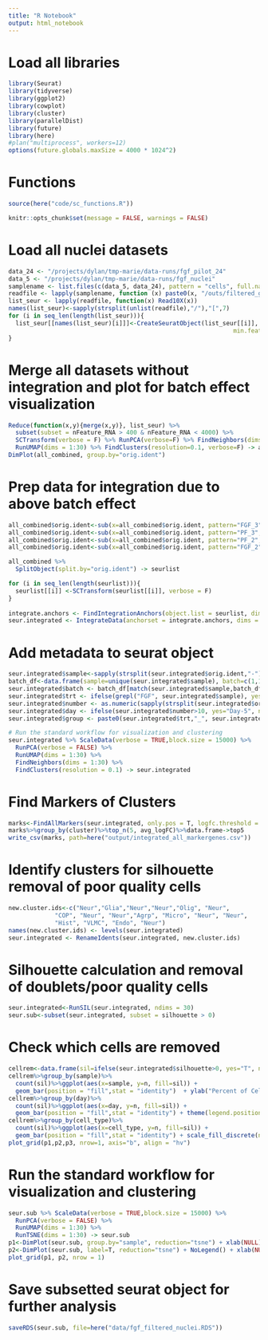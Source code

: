 ```yaml
---
title: "R Notebook"
output: html_notebook
---
```


# Load all libraries
```r
library(Seurat)
library(tidyverse)
library(ggplot2)
library(cowplot)
library(cluster)
library(parallelDist)
library(future)
library(here)
#plan("multiprocess", workers=12)
options(future.globals.maxSize = 4000 * 1024^2)
```

# Functions
```r
source(here("code/sc_functions.R"))
```

```r
knitr::opts_chunk$set(message = FALSE, warnings = FALSE)
```

# Load all nuclei datasets
```r
data_24 <- "/projects/dylan/tmp-marie/data-runs/fgf_pilot_24"
data_5 <- "/projects/dylan/tmp-marie/data-runs/fgf_nuclei"
samplename <- list.files(c(data_5, data_24), pattern = "cells", full.names = T)
readfile <- lapply(samplename, function (x) paste0(x, "/outs/filtered_gene_bc_matrices/mm10-1.2.0.premrna/"))
list_seur <- lapply(readfile, function(x) Read10X(x))
names(list_seur)<-sapply(strsplit(unlist(readfile),"/"),"[",7)
for (i in seq_len(length(list_seur))){
  list_seur[[names(list_seur)[i]]]<-CreateSeuratObject(list_seur[[i]], min.cells = 5, 
                                                               min.features = 400, project = names(list_seur)[i])
}
```

# Merge all datasets without integration and plot for batch effect visualization
```r
Reduce(function(x,y){merge(x,y)}, list_seur) %>%
  subset(subset = nFeature_RNA > 400 & nFeature_RNA < 4000) %>%
  SCTransform(verbose = F) %>% RunPCA(verbose=F) %>% FindNeighbors(dims = 1:30) %>%
  RunUMAP(dims = 1:30) %>% FindClusters(resolution=0.1, verbose=F) -> all_combined
DimPlot(all_combined, group.by="orig.ident")
```

# Prep data for integration due to above batch effect
```r
all_combined$orig.ident<-sub(x=all_combined$orig.ident, pattern="FGF_3",replacement = "3_PF")
all_combined$orig.ident<-sub(x=all_combined$orig.ident, pattern="PF_3", replacement = "3_FGF")
all_combined$orig.ident<-sub(x=all_combined$orig.ident, pattern="PF_2", replacement = "2_PF")
all_combined$orig.ident<-sub(x=all_combined$orig.ident, pattern="FGF_2", replacement = "2_FGF")

all_combined %>% 
  SplitObject(split.by="orig.ident") -> seurlist

for (i in seq_len(length(seurlist))){
  seurlist[[i]] <-SCTransform(seurlist[[i]], verbose = F)
}
  
integrate.anchors <- FindIntegrationAnchors(object.list = seurlist, dims = 1:30)
seur.integrated <- IntegrateData(anchorset = integrate.anchors, dims = 1:30)
```

# Add metadata to seurat object
```r
seur.integrated$sample<-sapply(strsplit(seur.integrated$orig.ident,"-"),"[",1)
batch_df<-data.frame(sample=unique(seur.integrated$sample), batch=c(1,1,2,2,3,4,4,3,5,5))
seur.integrated$batch <- batch_df[match(seur.integrated$sample,batch_df$sample),"batch"]
seur.integrated$trt <- ifelse(grepl("FGF", seur.integrated$sample), yes="FGF", no="PF")
seur.integrated$number <- as.numeric(sapply(strsplit(seur.integrated$orig.ident,"_"),"[",1))
seur.integrated$day <- ifelse(seur.integrated$number>10, yes="Day-5", no="Day-1")
seur.integrated$group <- paste0(seur.integrated$trt,"_", seur.integrated$day)

# Run the standard workflow for visualization and clustering
seur.integrated %>% ScaleData(verbose = TRUE,block.size = 15000) %>% 
  RunPCA(verbose = FALSE) %>% 
  RunUMAP(dims = 1:30) %>% 
  FindNeighbors(dims = 1:30) %>%
  FindClusters(resolution = 0.1) -> seur.integrated
```

# Find Markers of Clusters
```r
marks<-FindAllMarkers(seur.integrated, only.pos = T, logfc.threshold = .5, max.cells.per.ident = 250)
marks%>%group_by(cluster)%>%top_n(5, avg_logFC)%>%data.frame->top5
write_csv(marks, path=here("output/integrated_all_markergenes.csv"))
```

# Identify clusters for silhouette removal of poor quality cells
```r
new.cluster.ids<-c("Neur","Glia","Neur","Neur","Olig", "Neur",
             "COP", "Neur", "Neur","Agrp", "Micro", "Neur", "Neur",
             "Hist", "VLMC", "Endo", "Neur")
names(new.cluster.ids) <- levels(seur.integrated)
seur.integrated <- RenameIdents(seur.integrated, new.cluster.ids)
```

# Silhouette calculation and removal of doublets/poor quality cells
```r
seur.integrated<-RunSIL(seur.integrated, ndims = 30)
seur.sub<-subset(seur.integrated, subset = silhouette > 0)
```

# Check which cells are removed
```r
cellrem<-data.frame(sil=ifelse(seur.integrated$silhouette>0, yes="T", no="F"), sample=seur.integrated$sample, trt=seur.integrated$trt, day=seur.integrated$day, cell_type=as.character(Idents(seur.integrated)))
cellrem%>%group_by(sample)%>%
  count(sil)%>%ggplot(aes(x=sample, y=n, fill=sil)) + 
  geom_bar(position = "fill",stat = "identity")  + ylab("Percent of Cells") + xlab(NULL) + theme(legend.position = "none", axis.text.x = element_text(angle=45, hjust=1)) -> p1
cellrem%>%group_by(day)%>%
  count(sil)%>%ggplot(aes(x=day, y=n, fill=sil)) + 
  geom_bar(position = "fill",stat = "identity") + theme(legend.position = "none") +ylab(NULL) + xlab(NULL) -> p2
cellrem%>%group_by(cell_type)%>%
  count(sil)%>%ggplot(aes(x=cell_type, y=n, fill=sil)) + 
  geom_bar(position = "fill",stat = "identity") + scale_fill_discrete(name = "Cell\nKept?") + ylab(NULL) + xlab(NULL) + theme(axis.text.x = element_text(angle=45, hjust=1)) -> p3
plot_grid(p1,p2,p3, nrow=1, axis="b", align = "hv")
```

# Run the standard workflow for visualization and clustering
```r
seur.sub %>% ScaleData(verbose = TRUE,block.size = 15000) %>% 
  RunPCA(verbose = FALSE) %>% 
  RunUMAP(dims = 1:30) %>% 
  RunTSNE(dims = 1:30) -> seur.sub
p1<-DimPlot(seur.sub, group.by="sample", reduction="tsne") + xlab(NULL) + ylab(NULL)
p2<-DimPlot(seur.sub, label=T, reduction="tsne") + NoLegend() + xlab(NULL) + ylab(NULL)
plot_grid(p1, p2, nrow = 1)
```

# Save subsetted seurat object for further analysis
```r
saveRDS(seur.sub, file=here("data/fgf_filtered_nuclei.RDS"))
```

